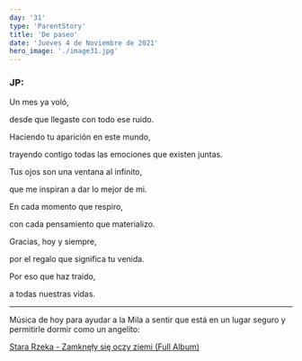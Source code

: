 ```yaml
---
day: '31'
type: 'ParentStory'
title: 'De paseo'
date: 'Jueves 4 de Noviembre de 2021'
hero_image: './image31.jpg'
---
```


### JP:

Un mes ya voló,

desde que llegaste con todo ese ruido.

Haciendo tu aparición en este mundo,

trayendo contigo todas las emociones que existen juntas.

Tus ojos son una ventana al infinito,

que me inspiran a dar lo mejor de mi.

En cada momento que respiro,

con cada pensamiento que materializo.

Gracias, hoy y siempre,

por el regalo que significa tu venida.

Por eso que haz traído,

a todas nuestras vidas.

---

Música de hoy para ayudar a la Mila a sentir que está en un lugar seguro y permitirle dormir como un angelito:

<a href='https://www.youtube.com/watch?v=76zOryTNxx8' target='_blank'>
  Stara Rzeka - Zamknęły się oczy ziemi (Full Album)
</a>
